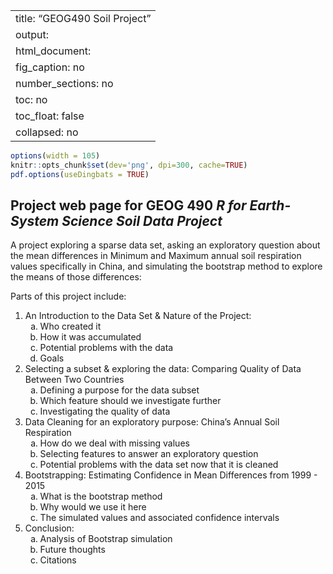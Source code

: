 
---
title: "GEOG490 Soil Project"
output: 
  html_document:
    fig_caption: no
    number_sections: no
    toc: no
    toc_float: false
    collapsed: no
---

```r
options(width = 105)
knitr::opts_chunk$set(dev='png', dpi=300, cache=TRUE)
pdf.options(useDingbats = TRUE)
```

## Project web page for GEOG 490 *R for Earth-System Science Soil Data Project* ##
A project exploring a sparse data set, asking an exploratory question about the mean differences in Minimum and Maximum annual soil respiration values specifically in China, and simulating the bootstrap method to explore the means of those differences:\

Parts of this project include:

1. An Introduction to the Data Set & Nature of the Project:
    a. Who created it
    b. How it was accumulated
    c. Potential problems with the data
    d. Goals
2. Selecting a subset & exploring the data: Comparing Quality of Data Between Two Countries
    a. Defining a purpose for the data subset
    b. Which feature should we investigate further
    c. Investigating the quality of data
3. Data Cleaning for an exploratory purpose: China's Annual Soil Respiration
    a. How do we deal with missing values
    b. Selecting features to answer an exploratory question
    c. Potential problems with the data set now that it is cleaned
4. Bootstrapping: Estimating Confidence in Mean Differences from 1999 - 2015
    a. What is the bootstrap method
    b. Why would we use it here
    c. The simulated values and associated confidence intervals\
5. Conclusion: 
    a. Analysis of Bootstrap simulation
    b. Future thoughts
    c. Citations


  

